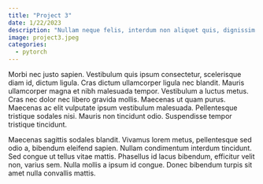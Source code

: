 ```yaml
---
title: "Project 3"
date: 1/22/2023
description: "Nullam neque felis, interdum non aliquet quis, dignissim sed justo. Donec tempor est sed urna ornare pharetra."
image: project3.jpeg
categories:
  - pytorch
---
```


Morbi nec justo sapien. Vestibulum quis ipsum consectetur, scelerisque diam id, dictum ligula. Cras dictum ullamcorper ligula nec blandit. Mauris ullamcorper magna et nibh malesuada tempor. Vestibulum a luctus metus. Cras nec dolor nec libero gravida mollis. Maecenas ut quam purus. Maecenas ac elit vulputate ipsum vestibulum malesuada. Pellentesque tristique sodales nisi. Mauris non tincidunt odio. Suspendisse tempor tristique tincidunt.

Maecenas sagittis sodales blandit. Vivamus lorem metus, pellentesque sed odio a, bibendum eleifend sapien. Nullam condimentum interdum tincidunt. Sed congue ut tellus vitae mattis. Phasellus id lacus bibendum, efficitur velit non, varius sem. Nulla mollis a ipsum id congue. Donec bibendum turpis sit amet nulla convallis mattis.